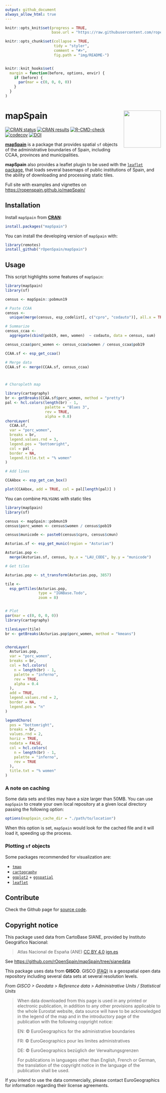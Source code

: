 ```yaml
---
output: github_document
always_allow_html: true
---
```


```r
knitr::opts_knit$set(progress = TRUE,
                     base.url = "https://raw.githubusercontent.com/ropenspain/mapSpain/master/")

knitr::opts_chunk$set(collapse = TRUE,
                      tidy = "styler",
                      comment = "#>",
                      fig.path = "img/README-")


knitr::knit_hooks$set(
  margin = function(before, options, envir) {
    if (before) {
      par(mar = c(0, 0, 0, 0))
    }
  }
)
```

# mapSpain <img src="man/figures/logo.png" align="right" width="120" />

<!-- badges: start -->
[![CRAN status](https://www.r-pkg.org/badges/version/mapSpain)](https://CRAN.R-project.org/package=mapSpain)
[![CRAN results](https://cranchecks.info/badges/worst/mapSpain)](https://cran.r-project.org/web/checks/check_results_mapSpain.html)
[![R-CMD-check](https://github.com/rOpenSpain/mapSpain/workflows/R-CMD-check/badge.svg)](https://github.com/rOpenSpain/mapSpain/actions?query=workflow%3AR-CMD-check)
[![codecov](https://codecov.io/gh/rOpenSpain/mapSpain/branch/master/graph/badge.svg?token=6L01BKLL85)](https://codecov.io/gh/rOpenSpain/mapSpain)
[![DOI](https://img.shields.io/badge/DOI-10.5281%2Fzenodo.4318024-blue)](https://doi.org/10.5281/zenodo.4318024)
<!-- badges: end -->

**[mapSpain](https://ropenspain.github.io/mapSpain/)** is a package that 
provides spatial `sf` objects of the administrative boundaries of Spain, 
including CCAA, provinces and municipalities. 

**mapSpain** also provides a leaflet plugin to be used with the 
[`leaflet` package](https://rstudio.github.io/leaflet/), that loads several 
basemaps of public institutions of Spain, and the ability of downloading and 
processing static tiles.

Full site with examples and vignettes on 
<https://ropenspain.github.io/mapSpain/>

## Installation

Install `mapSpain` from [**CRAN**](https://CRAN.R-project.org/package=mapSpain):

``` r
install.packages("mapSpain")
```

You can install the developing version of `mapSpain` with:

``` r
library(remotes)
install_github("rOpenSpain/mapSpain")
```

## Usage

This script highlights some features of `mapSpain`:

```r
library(mapSpain)
library(sf)

census <- mapSpain::pobmun19

# Paste CCAA
census <-
  unique(merge(census, esp_codelist[, c("cpro", "codauto")], all.x = TRUE))

# Summarize
census_ccaa <-
  aggregate(cbind(pob19, men, women)  ~ codauto, data = census, sum)

census_ccaa$porc_women <- census_ccaa$women / census_ccaa$pob19

CCAA.sf <- esp_get_ccaa()

# Merge data
CCAA.sf <- merge(CCAA.sf, census_ccaa)



# Choropleth map

library(cartography)
br <- getBreaks(CCAA.sf$porc_women, method = "pretty")
pal <- hcl.colors(length(br) - 1,
                  palette = "Blues 3",
                  rev = TRUE,
                  alpha = 0.8)
choroLayer(
  CCAA.sf,
  var = "porc_women",
  breaks = br,
  legend.values.rnd = 3,
  legend.pos = "bottomright",
  col = pal ,
  border = NA,
  legend.title.txt = "% women"
)

# Add lines

CCAAbox <- esp_get_can_box()

plot(CCAAbox, add = TRUE, col = pal[length(pal)] )

```

You can combine `POLYGONS` with static tiles

```r
library(mapSpain)
library(sf)

census <- mapSpain::pobmun19
census$porc_women <- census$women / census$pob19

census$municode <- paste0(census$cpro, census$cmun)

Asturias.sf <- esp_get_munic(region = "Asturias")

Asturias.pop <-
  merge(Asturias.sf, census, by.x = "LAU_CODE", by.y = "municode")

# Get tiles

Asturias.pop <- st_transform(Asturias.pop, 3857)

tile <-
  esp_getTiles(Asturias.pop,
               type = "IGNBase.Todo",
               zoom = 8)


# Plot
par(mar = c(0, 0, 0, 0))
library(cartography)

tilesLayer(tile)
br <- getBreaks(Asturias.pop$porc_women, method = "kmeans")


choroLayer(
  Asturias.pop,
  var = "porc_women",
  breaks = br,
  col = hcl.colors(
    n = length(br) - 1,
    palette = "inferno",
    rev = TRUE,
    alpha = 0.4
  ),
  add = TRUE,
  legend.values.rnd = 2,
  border = NA,
  legend.pos = "n"
)

legendChoro(
  pos = "bottomright",
  breaks = br,
  values.rnd = 2,
  horiz = TRUE,
  nodata = FALSE,
  col = hcl.colors(
    n = length(br) - 1,
    palette = "inferno",
    rev = TRUE
  ),
  title.txt = "% women"
)

```

### A note on caching

Some data sets and tiles may have a size larger than 50MB. You can use 
`mapSpain` to create your own local repository at a given local directory 
passing the following option:

```r
options(mapSpain_cache_dir = "./path/to/location")
```

When this option is set, `mapSpain` would look for the cached file and it 
will load it, speeding up the process.

### Plotting `sf` objects

Some packages recommended for visualization are:

* [`tmap`](https://mtennekes.github.io/tmap/)    
* [`cartography`](http://riatelab.github.io/cartography/docs/)
* [`ggplot2`](https://github.com/tidyverse/ggplot2) + [`ggspatial`](https://github.com/paleolimbot/ggspatial)
* [`leaflet`](https://rstudio.github.io/leaflet/)

## Contribute

Check the Github page for [source code](https://github.com/ropenspain/mapSpain/).


## Copyright notice

This package used data from CartoBase SIANE, provided by Instituto 
Geográfico Nacional:

> Atlas Nacional de España (ANE) [CC BY 4.0](https://creativecommons.org/licenses/by/4.0/deed.en) 
[ign.es](https://www.ign.es/)

See <https://github.com/rOpenSpain/mapSpain/tree/sianedata>

This package uses data from **GISCO**. GISCO
[(FAQ)](https://ec.europa.eu/eurostat/web/gisco/faq) is a geospatial
open data repository including several data sets at several resolution
levels.

*From GISCO \> Geodata \> Reference data \> Administrative Units /
Statistical Units*

> When data downloaded from this page is used in any printed or electronic
> publication, in addition to any other provisions applicable to the whole
> Eurostat website, data source will have to be acknowledged in the legend
> of the map and in the introductory page of the publication with the
> following copyright notice:
> 
> EN: © EuroGeographics for the administrative boundaries
> 
> FR: © EuroGeographics pour les limites administratives
> 
> DE: © EuroGeographics bezüglich der Verwaltungsgrenzen
>
> For publications in languages other than English, French or German, the
> translation of the copyright notice in the language of the publication
> shall be used.

If you intend to use the data commercially, please contact
EuroGeographics for information regarding their license agreements.

